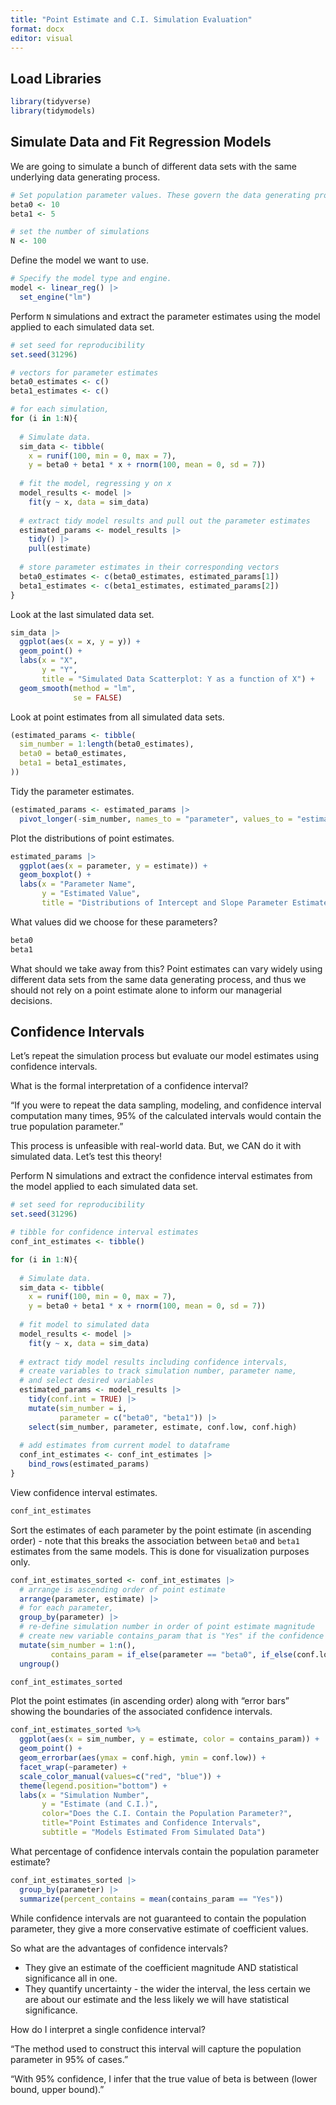 ```yaml
---
title: "Point Estimate and C.I. Simulation Evaluation"
format: docx
editor: visual
---
```


## Load Libraries

```r
library(tidyverse)
library(tidymodels)
```

## Simulate Data and Fit Regression Models

We are going to simulate a bunch of different data sets with the same underlying data generating process.

```r
# Set population parameter values. These govern the data generating process
beta0 <- 10
beta1 <- 5

# set the number of simulations
N <- 100
```

Define the model we want to use.

```r
# Specify the model type and engine.
model <- linear_reg() |> 
  set_engine("lm")
```

Perform `N` simulations and extract the parameter estimates using the model applied to each simulated data set.

```r
# set seed for reproducibility
set.seed(31296)

# vectors for parameter estimates
beta0_estimates <- c()
beta1_estimates <- c()

# for each simulation,
for (i in 1:N){
  
  # Simulate data.
  sim_data <- tibble(
    x = runif(100, min = 0, max = 7),
    y = beta0 + beta1 * x + rnorm(100, mean = 0, sd = 7))
  
  # fit the model, regressing y on x
  model_results <- model |> 
    fit(y ~ x, data = sim_data)
  
  # extract tidy model results and pull out the parameter estimates
  estimated_params <- model_results |>
    tidy() |>
    pull(estimate)
  
  # store parameter estimates in their corresponding vectors
  beta0_estimates <- c(beta0_estimates, estimated_params[1])
  beta1_estimates <- c(beta1_estimates, estimated_params[2])
}
```

Look at the last simulated data set.

```r
sim_data |>
  ggplot(aes(x = x, y = y)) +
  geom_point() +
  labs(x = "X",
       y = "Y",
       title = "Simulated Data Scatterplot: Y as a function of X") +
  geom_smooth(method = "lm", 
              se = FALSE)
```

Look at point estimates from all simulated data sets.

```r
(estimated_params <- tibble(
  sim_number = 1:length(beta0_estimates),
  beta0 = beta0_estimates,
  beta1 = beta1_estimates,
))
```
Tidy the parameter estimates.

```r
(estimated_params <- estimated_params |>
  pivot_longer(-sim_number, names_to = "parameter", values_to = "estimate"))
```

Plot the distributions of point estimates.

```r
estimated_params |>
  ggplot(aes(x = parameter, y = estimate)) +
  geom_boxplot() +
  labs(x = "Parameter Name",
       y = "Estimated Value",
       title = "Distributions of Intercept and Slope Parameter Estimates")
```

What values did we choose for these parameters?

```r
beta0
beta1
```

What should we take away from this? Point estimates can vary widely using different data sets from the same data generating process, and thus we should not rely on a point estimate alone to inform our managerial decisions.

## Confidence Intervals

Let's repeat the simulation process but evaluate our model estimates using confidence intervals.

What is the formal interpretation of a confidence interval?

"If you were to repeat the data sampling, modeling, and confidence interval computation many times, 95% of the calculated intervals would contain the true population parameter."

This process is unfeasible with real-world data. But, we CAN do it with simulated data. Let's test this theory!

Perform N simulations and extract the confidence interval estimates from the model applied to each simulated data set.

```r
# set seed for reproducibility
set.seed(31296)

# tibble for confidence interval estimates
conf_int_estimates <- tibble()

for (i in 1:N){
  
  # Simulate data.
  sim_data <- tibble(
    x = runif(100, min = 0, max = 7),
    y = beta0 + beta1 * x + rnorm(100, mean = 0, sd = 7))
  
  # fit model to simulated data
  model_results <- model |> 
    fit(y ~ x, data = sim_data)
  
  # extract tidy model results including confidence intervals,
  # create variables to track simulation number, parameter name,
  # and select desired variables
  estimated_params <- model_results |>
    tidy(conf.int = TRUE) |>
    mutate(sim_number = i,
           parameter = c("beta0", "beta1")) |>
    select(sim_number, parameter, estimate, conf.low, conf.high)
  
  # add estimates from current model to dataframe
  conf_int_estimates <- conf_int_estimates |>
    bind_rows(estimated_params)
}
```

View confidence interval estimates.

```r
conf_int_estimates
```

Sort the estimates of each parameter by the point estimate (in ascending order) - note that this breaks the association between `beta0` and `beta1` estimates from the same models. This is done for visualization purposes only.

```r
conf_int_estimates_sorted <- conf_int_estimates |>
  # arrange is ascending order of point estimate
  arrange(parameter, estimate) |>
  # for each parameter,
  group_by(parameter) |>
  # re-define simulation number in order of point estimate magnitude
  # create new variable contains_param that is "Yes" if the confidence interval contains the population estimate and "No" otherwise
  mutate(sim_number = 1:n(),
         contains_param = if_else(parameter == "beta0", if_else(conf.low <= beta0 & conf.high >= beta0, "Yes", "No"), if_else(conf.low <= beta1 & conf.high >= beta1, "Yes", "No"))) |>
  ungroup()
```

```r
conf_int_estimates_sorted
```

Plot the point estimates (in ascending order) along with "error bars" showing the boundaries of the associated confidence intervals.

```r
conf_int_estimates_sorted %>%
  ggplot(aes(x = sim_number, y = estimate, color = contains_param)) +
  geom_point() +
  geom_errorbar(aes(ymax = conf.high, ymin = conf.low)) +
  facet_wrap(~parameter) +
  scale_color_manual(values=c("red", "blue")) +
  theme(legend.position="bottom") +
  labs(x = "Simulation Number",
       y = "Estimate (and C.I.)",
       color="Does the C.I. Contain the Population Parameter?",
       title="Point Estimates and Confidence Intervals",
       subtitle = "Models Estimated From Simulated Data")
```

What percentage of confidence intervals contain the population parameter estimate?

```r
conf_int_estimates_sorted |>
  group_by(parameter) |>
  summarize(percent_contains = mean(contains_param == "Yes"))
```

While confidence intervals are not guaranteed to contain the population parameter, they give a more conservative estimate of coefficient values. 

So what are the advantages of confidence intervals?

- They give an estimate of the coefficient magnitude AND statistical significance all in one.
- They quantify uncertainty - the wider the interval, the less certain we are about our estimate and the less likely we will have statistical significance.

How do I interpret a single confidence interval?

"The method used to construct this interval will capture the population parameter in 95% of cases."

"With 95% confidence, I infer that the true value of beta is between (lower bound, upper bound)."
